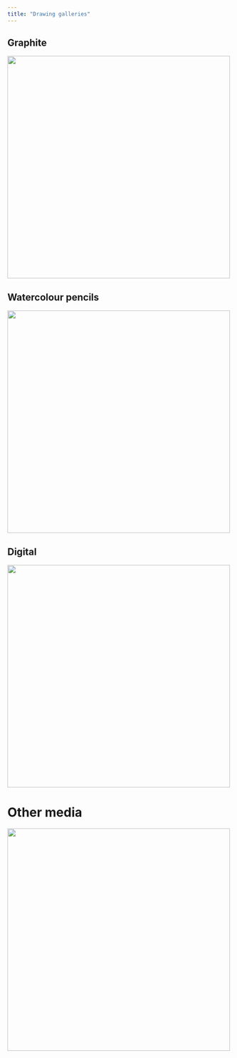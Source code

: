```yaml
---
title: "Drawing galleries"
---
```


## Graphite
[![](/img/drawings/graphite/venice.png){width="500"}](drawings/graphite.html)

## Watercolour pencils
[![](/img/drawings/watercolour/IMG_7416.jpg){width="500"}](drawings/watercolour.html)


## Digital
[![](/img/drawings/digital/9AA5AEE3-95BE-4436-854A-75F10E3B6FD6 1.jpg){width="500"}](drawings/digital.html)

# Other media
[![](/img/drawings/other/IMG_7868.jpg){width="500"}](drawings/other.html)
